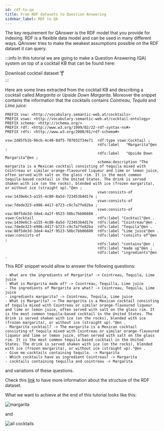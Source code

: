 ```yaml
---
id: rdf-to-qa
title: From RDF datasets to Question Answering
sidebar_label: RDF to QA
---
```




The key requirement for QAnswer is the RDF model that you provide for indexing. RDF is a flexible data model and can be used in many different ways. QAnswer
tries to make the weakest assumptions possible on the RDF dataset it can query.

:::info
In this tutorial we are going to make a Question Answering (QA) system on top of a cocktail KB that can be found here:
<div style={{ display: 'flex', justifyContent: 'center' }}>
    <Link
        target="_blank"
        to='/cocktails.nt'
        className="button button--primary button--lg"
        style={{ textDecoration: 'none ' }}
    >
        Download cocktail dataset 🍸
    </Link>
</div>
:::

Here are some lines
extracted from the cocktail KB and describing a cocktail called *Margarita* or *Upside Down Margarita*. Moreover the snippet contains the information that the
cocktails contains *Cointreau*, *Tequila* and *Lime juice*:

```
PREFIX vsw: <http://vocabulary.semantic-web.at/cocktails>
PREFIX vswo: <http://vocabulary.semantic-web.at/cocktail-ontology>
PREFIX schema: <http://schema.org/>
PREFIX rdf: <http://www.w3.org/1999/02/22-rdf-syntax-ns#>
PREFIX rdfs: <http://www.w3.org/2000/01/rdf-schema#>

vsw:2d85fb1b-96cb-4c48-8df5-707032f34e71  rdf:type vswo:Cocktail ;
                                          rdfs:label   "Margarita"@en ;
                                          rdfs:label   "Upside Down Margarita"@en ;
                                          schema:description "The margarita is a Mexican cocktail consisting of tequila mixed with Cointreau or similar orange-flavoured liqueur and lime or lemon juice, often served with salt on the glass rim. It is the most common tequila-based cocktail in the United States. The drink is served shaken with ice (on the rocks), blended with ice (frozen margarita), or without ice (straight up)."@en ;
                                          vswo:consists-of vsw:1439e6c3-a155-4c80-8a5d-723453b4d17e ;
                                          vswo:consists-of vsw:7dede323-e986-4417-b723-c9c7a7fe82ba ;
                                          vswo:consists-of vsw:88f5de3d-3de4-4a2f-9523-50bc7bb06600 .
vswo:Cocktail                             rdfs:label "Cocktail"@en .
vsw:1439e6c3-a155-4c80-8a5d-723453b4d17e  rdfs:label "Cointreau"@en .
vsw:7dede323-e986-4417-b723-c9c7a7fe82ba  rdfs:label "Tequila"@en .
vsw:88f5de3d-3de4-4a2f-9523-50bc7bb06600  rdfs:label "Lime juice"@en .
vswo:consists-of                          rdfs:label "consists of"@en ;
                                          rdfs:label "contains"@en ;
                                          rdfs:label "made up"@en ;
                                          rdfs:label "ingredients"@en .
```

This RDF snippet would allow to answer the following questions:

```
- What are the ingredients of Margarita? -> Cointreau, Tequila, Lime juice
- What is Margarita made of? -> Cointreau, Tequilla, Lime juice
- The ingredients of Margarita are what? -> Cointreau, Tequila, Lime juice
- ingredients margarita? -> Cointreau, Tequila, Lime juice
- What is Margarita? -> The margarita is a Mexican cocktail consisting of tequila mixed with Cointreau or similar orange-flavoured liqueur and lime or lemon juice, often served with salt on the glass rim. It is the most common tequila-based cocktail in the United States. The drink is served shaken with ice (on the rocks), blended with ice (frozen margarita), or without ice (straight up)."@en .
- Margarita cocktail? -> The margarita is a Mexican cocktail consisting of tequila mixed with Cointreau or similar orange-flavoured liqueur and lime or lemon juice, often served with salt on the glass rim. It is the most common tequila-based cocktail in the United States. The drink is served shaken with ice (on the rocks), blended with ice (frozen margarita), or without ice (straight up)."@en .
- Give me cocktails containing tequila. -> Margarita
- Which cocktails have as ingredient Cointreau? -> Margarita
- cocktails containing tequilla and cointreau -> Margarita
```

and variations of these questions.

Check this [link](../Requirements/req1.2/) to have more information about the structure of the RDF dataset.

What we want to achieve at the end of this tutorial looks like this:

<Image src='/img/newUI/tuto-ui-graph/margarita-facet-short.png' alt='margarita'/>

and

<Image src='/img/newUI/tuto-ui-graph/cocktails-image-short.png' alt='all cocktails' />

